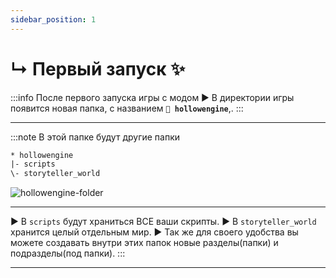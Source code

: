```yaml
---
sidebar_position: 1
---
```


# ↳ Первый запуск ✨

:::info После первого запуска игры с модом
▶ В директории игры появится новая папка, с названием **`📁 hollowengine`**,.
:::

---

:::note В этой папке будут другие папки
```txt
* hollowengine
|- scripts
\- storyteller_world
```
![hollowengine-folder](../.resources/hollowengine-folder.png)

---

▶ В `scripts` будут храниться ВСЕ ваши скрипты.
▶ В `storyteller_world` хранится целый отдельным мир.
▶ Так же для своего удобства вы можете создавать внутри этих папок новые разделы(папки) и подразделы(под папки).
:::

---
